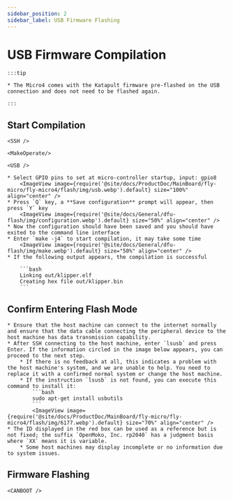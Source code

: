 ```yaml
---
sidebar_position: 2
sidebar_label: USB Firmware Flashing
---
```




# USB Firmware Compilation

    :::tip

    * The Micro4 comes with the Katapult firmware pre-flashed on the USB connection and does not need to be flashed again.

    :::

## Start Compilation

    <SSH />

    <MakeOperate/>

    <USB />

    * Select GPIO pins to set at micro-controller startup, input: gpio8
        <ImageView image={require('@site/docs/ProductDoc/MainBoard/fly-micro/fly-micro4/flash/img/usb.webp').default} size="100%" align="center" />
    * Press `Q` key, a **Save configuration** prompt will appear, then press `Y` key
        <ImageView image={require('@site/docs/General/dfu-flash/img/configuration.webp').default} size="50%" align="center" />
    * Now the configuration should have been saved and you should have exited to the command line interface
    * Enter `make -j4` to start compilation, it may take some time
        <ImageView image={require('@site/docs/General/dfu-flash/img/make.webp').default} size="50%" align="center" />
    * If the following output appears, the compilation is successful

        ```bash
        Linking out/klipper.elf
        Creating hex file out/klipper.bin
        ```

## Confirm Entering Flash Mode
    * Ensure that the host machine can connect to the internet normally and ensure that the data cable connecting the peripheral device to the host machine has data transmission capability.
    * After SSH connecting to the host machine, enter `lsusb` and press Enter. If the information circled in the image below appears, you can proceed to the next step.
        * If there is no feedback at all, this indicates a problem with the host machine's system, and we are unable to help. You need to replace it with a confirmed normal system or change the host machine.
        * If the instruction `lsusb` is not found, you can execute this command to install it:
            ```bash
            sudo apt-get install usbutils
            ```
            <ImageView image={require('@site/docs/ProductDoc/MainBoard/fly-micro/fly-micro4/flash/img/6177.webp').default} size="70%" align="center" /> 
    * The ID displayed in the red box can be used as a reference but is not fixed; the suffix `OpenMoko, Inc. rp2040` has a judgment basis where `XX` means it is variable.
        * Some host machines may display incomplete or no information due to system issues.

## Firmware Flashing
    
    <CANBOOT />
